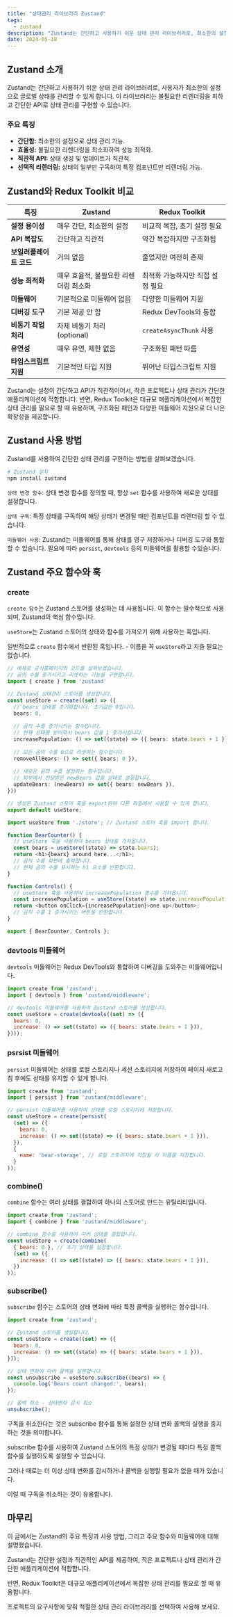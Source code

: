 ```yaml
---
title: "상태관리 라이브러리 Zustand"
tags:
  - zustand
description: "Zustand는 간단하고 사용하기 쉬운 상태 관리 라이브러리로, 최소한의 설정으로 글로벌 상태를 관리할 수 있습니다. 이 글에서는 Zustand의 주요 특징과 Redux Toolkit과의 비교, 그리고 사용 방법을 소개합니다."
date: 2024-05-18
---
```


## Zustand 소개

Zustand는 간단하고 사용하기 쉬운 상태 관리 라이브러리로, 사용자가 최소한의 설정으로 글로벌 상태를 관리할 수 있게 합니다. 이 라이브러리는 불필요한 리렌더링을 피하고 간단한 API로 상태 관리를 구현할 수 있습니다.

### 주요 특징

- **간단함:** 최소한의 설정으로 상태 관리 가능.
- **효율성:** 불필요한 리렌더링을 최소화하여 성능 최적화.
- **직관적 API:** 상태 생성 및 업데이트가 직관적.
- **선택적 리렌더링:** 상태의 일부만 구독하여 특정 컴포넌트만 리렌더링 가능.

## Zustand와 Redux Toolkit 비교

| 특징                 | Zustand                       | Redux Toolkit               |
|--------------------|------------------------------|-----------------------------|
| **설정 용이성**      | 매우 간단, 최소한의 설정       | 비교적 복잡, 초기 설정 필요 |
| **API 복잡도**       | 간단하고 직관적                | 약간 복잡하지만 구조화됨    |
| **보일러플레이트 코드** | 거의 없음                      | 줄었지만 여전히 존재         |
| **성능 최적화**       | 매우 효율적, 불필요한 리렌더링 최소화 | 최적화 가능하지만 직접 설정 필요 |
| **미들웨어**         | 기본적으로 미들웨어 없음        | 다양한 미들웨어 지원         |
| **디버깅 도구**       | 기본 제공 안 함                 | Redux DevTools와 통합       |
| **비동기 작업 처리**  | 자체 비동기 처리 (optional)     | `createAsyncThunk` 사용      |
| **유연성**           | 매우 유연, 제한 없음            | 구조화된 패턴 따름          |
| **타입스크립트 지원** | 기본적인 타입 지원               | 뛰어난 타입스크립트 지원    |

Zustand는 설정이 간단하고 API가 직관적이어서, 작은 프로젝트나 상태 관리가 간단한 애플리케이션에 적합합니다. 반면, Redux Toolkit은 대규모 애플리케이션에서 복잡한 상태 관리를 필요로 할 때 유용하며, 구조화된 패턴과 다양한 미들웨어 지원으로 더 나은 확장성을 제공합니다.

## Zustand 사용 방법

Zustand를 사용하여 간단한 상태 관리를 구현하는 방법을 살펴보겠습니다.

```bash
# Zustand 설치
npm install zustand
```

`상태 변경 함수`: 상태 변경 함수를 정의할 때, 항상 `set` 함수를 사용하여 새로운 상태를 설정합니다. 

`상태 구독`: 특정 상태를 구독하여 해당 상태가 변경될 때만 컴포넌트를 리렌더링 할 수 있습니다. 

`미들웨어 사용`: Zustand는 미들웨어를 통해 상태를 영구 저장하거나 디버깅 도구와 통합할 수 있습니다. 
필요에 따라 `persist`, `devtools` 등의 미들웨어를 활용할 수있습니다.

## Zustand 주요 함수와 훅

### create

`create 함수`는 Zustand 스토어를 생성하는 데 사용됩니다. 이 함수는 필수적으로 사용되며, Zustand의 핵심 함수입니다.

`useStore`는 Zustand 스토어의 상태와 함수를 가져오기 위해 사용하는 훅입니다. 

일반적으로 `create` 함수에서 반환된 훅입니다. - 이름을 꼭 `useStore`라고 지을 필요는 없습니다.

```typescript:store.ts
// 예제로 공식홈페이지의 코드를 살펴보겠습니다.
// 곰의 수를 증가시키고 리셋하는 기능을 구현합니다.
import { create } from 'zustand'

// Zustand 상태관리 스토어를 생성합니다.
const useStore = create((set) => ({
  // bears 상태를 초기화합니다. 초기값은 0입니다.
  bears: 0,
  
  // 곰의 수를 증가시키는 함수입니다.
  // 현재 상태를 받아와서 bears 값을 1 증가시킵니다.
  increasePopulation: () => set((state) => ({ bears: state.bears + 1 })),
  
  // 모든 곰의 수를 0으로 리셋하는 함수입니다.
  removeAllBears: () => set({ bears: 0 }),
  
  // 새로운 곰의 수를 설정하는 함수입니다.
  // 외부에서 전달받은 newBears 값을 상태로 설정합니다.
  updateBears: (newBears) => set({ bears: newBears }),
}))

// 생성된 Zustand 스토어 훅을 export하여 다른 파일에서 사용할 수 있게 합니다.
export default useStore;

```

```js
import useStore from './store'; // Zustand 스토어 훅을 import 합니다.

function BearCounter() {
  // useStore 훅을 사용하여 bears 상태를 가져옵니다.
  const bears = useStore((state) => state.bears);
  return <h1>{bears} around here...</h1>;
  // 곰의 수를 화면에 출력합니다.
  // 현재 곰의 수를 표시하는 h1 요소를 반환합니다.
}

function Controls() {
  // useStore 훅을 사용하여 increasePopulation 함수를 가져옵니다.
  const increasePopulation = useStore((state) => state.increasePopulation);
  return <button onClick={increasePopulation}>one up</button>;
  // 곰의 수를 1 증가시키는 버튼을 반환합니다.
}

export { BearCounter, Controls }; 
```

### devtools 미들웨어

`devtools` 미들웨어는 Redux DevTools와 통합하여 디버깅을 도와주는 미들웨어입니다.


```js
import create from 'zustand';
import { devtools } from 'zustand/middleware';

// devtools 미들웨어를 사용하여 Zustand 스토어를 생성합니다.
const useStore = create(devtools((set) => ({
  bears: 0,
  increase: () => set((state) => ({ bears: state.bears + 1 })),
})));
```

### psrsist 미들웨어

`persist` 미들웨어는 상태를 로컬 스토리지나 세션 스토리지에 저장하여 페이지 새로고침 후에도 상태를 유지할 수 있게 합니다.

```js
import create from 'zustand';
import { persist } from 'zustand/middleware';

// persist 미들웨어를 사용하여 상태를 로컬 스토리지에 저장합니다.
const useStore = create(persist(
  (set) => ({
    bears: 0,
    increase: () => set((state) => ({ bears: state.bears + 1 })),
  }),
  {
    name: 'bear-storage', // 로컬 스토리지에 저장될 키 이름을 지정합니다.
  }
));
```

### combine()

`combine` 함수는 여러 상태를 결합하여 하나의 스토어로 만드는 유틸리티입니다.

```js
import create from 'zustand';
import { combine } from 'zustand/middleware';

// combine 함수를 사용하여 여러 상태를 결합합니다.
const useStore = create(combine(
  { bears: 0 }, // 초기 상태를 설정합니다.
  (set) => ({
    increase: () => set((state) => ({ bears: state.bears + 1 })),
  })
));
```

### subscribe()

`subscribe` 함수는 스토어의 상태 변화에 따라 특정 콜백을 실행하는 함수입니다.

```js
import create from 'zustand';

// Zustand 스토어를 생성합니다.
const useStore = create((set) => ({
  bears: 0,
  increase: () => set((state) => ({ bears: state.bears + 1 })),
}));

// 상태 변화에 따라 콜백을 실행합니다.
const unsubscribe = useStore.subscribe((bears) => {
  console.log('Bears count changed:', bears);
});

// 콜백 취소 - 상태변화 감시 취소
unsubscribe();
```

구독을 취소한다는 것은 subscribe 함수를 통해 설정한 상태 변화 콜백의 실행을 중지하는 것을 의미합니다. 

subscribe 함수를 사용하여 Zustand 스토어의 특정 상태가 변경될 때마다 특정 콜백 함수를 실행하도록 설정할 수 있습니다. 

그러나 때로는 더 이상 상태 변화를 감시하거나 콜백을 실행할 필요가 없을 때가 있습니다. 

이럴 때 구독을 취소하는 것이 유용합니다.

## 마무리

이 글에서는 Zustand의 주요 특징과 사용 방법, 그리고 주요 함수와 미들웨어에 대해 설명했습니다. 

Zustand는 간단한 설정과 직관적인 API를 제공하여, 작은 프로젝트나 상태 관리가 간단한 애플리케이션에 적합합니다. 

반면, Redux Toolkit은 대규모 애플리케이션에서 복잡한 상태 관리를 필요로 할 때 유용합니다. 

프로젝트의 요구사항에 맞춰 적절한 상태 관리 라이브러리를 선택하여 사용해 보세요.